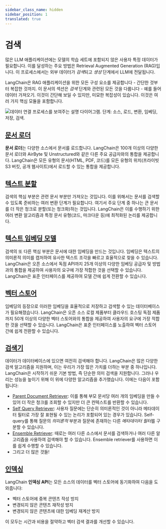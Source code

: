 ```yaml
---
sidebar_class_name: hidden
sidebar_position: 1
translated: true
---
```


# 검색

많은 LLM 애플리케이션에는 모델의 학습 세트에 포함되지 않은 사용자 특정 데이터가 필요합니다.
이를 달성하는 주요 방법은 Retrieval Augmented Generation (RAG)입니다.
이 프로세스에서는 외부 데이터가 *검색*되고 *생성* 단계에서 LLM에 전달됩니다.

LangChain은 RAG 애플리케이션을 위한 모든 구성 요소를 제공합니다 - 간단한 것부터 복잡한 것까지.
이 문서의 섹션은 *검색* 단계와 관련된 모든 것을 다룹니다 - 예를 들어 데이터 가져오기.
이것이 간단해 보일 수 있지만, 미묘한 복잡성이 있습니다.
이것은 여러 가지 핵심 모듈을 포함합니다.

![데이터 연결 프로세스를 보여주는 설명 다이어그램. 단계: 소스, 로드, 변환, 임베딩, 저장, 검색.](/img/data_connection.jpg "데이터 연결 프로세스 다이어그램")

## [문서 로더](/docs/modules/data_connection/document_loaders/)

**문서 로더**는 다양한 소스에서 문서를 로드합니다.
LangChain은 100개 이상의 다양한 문서 로더와 AirByte 및 Unstructured와 같은 다른 주요 공급자와의 통합을 제공합니다.
LangChain은 모든 유형의 문서(HTML, PDF, 코드)를 모든 유형의 위치(프라이빗 S3 버킷, 공개 웹사이트)에서 로드할 수 있는 통합을 제공합니다.

## [텍스트 분할](/docs/modules/data_connection/document_transformers/)

검색의 핵심 부분은 관련 문서 부분만 가져오는 것입니다.
이를 위해서는 문서를 검색할 수 있도록 준비하는 여러 변환 단계가 필요합니다.
여기서 주요 단계 중 하나는 큰 문서를 더 작은 청크로 분할(또는 청크화)하는 것입니다.
LangChain은 이를 수행하기 위한 여러 변환 알고리즘과 특정 문서 유형(코드, 마크다운 등)에 최적화된 논리를 제공합니다.

## [텍스트 임베딩 모델](/docs/modules/data_connection/text_embedding/)

검색의 또 다른 핵심 부분은 문서에 대한 임베딩을 만드는 것입니다.
임베딩은 텍스트의 의미론적 의미를 캡처하여 유사한 텍스트 조각을 빠르고 효율적으로 찾을 수 있습니다.
LangChain은 오픈 소스에서 독점 API까지 25개 이상의 다양한 임베딩 공급자 및 방법과의 통합을 제공하여 사용자의 요구에 가장 적합한 것을 선택할 수 있습니다.
LangChain은 표준 인터페이스를 제공하여 모델 간에 쉽게 전환할 수 있습니다.

## [벡터 스토어](/docs/modules/data_connection/vectorstores/)

임베딩의 등장으로 이러한 임베딩을 효율적으로 저장하고 검색할 수 있는 데이터베이스가 필요해졌습니다.
LangChain은 오픈 소스 로컬 제품부터 클라우드 호스팅 독점 제품까지 50개 이상의 다양한 벡터 스토어와의 통합을 제공하여 사용자의 요구에 가장 적합한 것을 선택할 수 있습니다.
LangChain은 표준 인터페이스를 노출하여 벡터 스토어 간에 쉽게 전환할 수 있습니다.

## [검색기](/docs/modules/data_connection/retrievers/)

데이터가 데이터베이스에 있으면 여전히 검색해야 합니다.
LangChain은 많은 다양한 검색 알고리즘을 지원하며, 이는 우리가 가장 많은 가치를 더하는 부분 중 하나입니다.
LangChain은 시작하기 쉬운 기본 방법, 즉 단순한 의미 검색을 지원합니다.
그러나 우리는 성능을 높이기 위해 이 위에 다양한 알고리즘을 추가했습니다.
이에는 다음이 포함됩니다:

- [Parent Document Retriever](/docs/modules/data_connection/retrievers/parent_document_retriever): 이를 통해 부모 문서당 여러 개의 임베딩을 만들 수 있어 더 작은 청크를 조회할 수 있지만 더 큰 컨텍스트를 반환할 수 있습니다.
- [Self Query Retriever](/docs/modules/data_connection/retrievers/self_query): 사용자 질문에는 단순히 의미론적인 것이 아니라 메타데이터 필터로 가장 잘 표현될 수 있는 논리가 포함되어 있는 경우가 있습니다. Self-query를 통해 질문의 *의미론적* 부분과 질문에 존재하는 다른 *메타데이터 필터*를 구분할 수 있습니다.
- [Ensemble Retriever](/docs/modules/data_connection/retrievers/ensemble): 때로는 여러 다른 소스에서 문서를 검색하거나 여러 다른 알고리즘을 사용하여 검색해야 할 수 있습니다. Ensemble retriever를 사용하면 이를 쉽게 수행할 수 있습니다.
- 그리고 더 많은 것들!

## [인덱싱](/docs/modules/data_connection/indexing)

LangChain **인덱싱 API**는 모든 소스의 데이터를 벡터 스토어에 동기화하여 다음을 도와줍니다:

- 벡터 스토어에 중복 콘텐츠 작성 방지
- 변경되지 않은 콘텐츠 재작성 방지
- 변경되지 않은 콘텐츠에 대한 임베딩 재계산 방지

이 모두는 시간과 비용을 절약하고 벡터 검색 결과를 개선할 수 있습니다.
